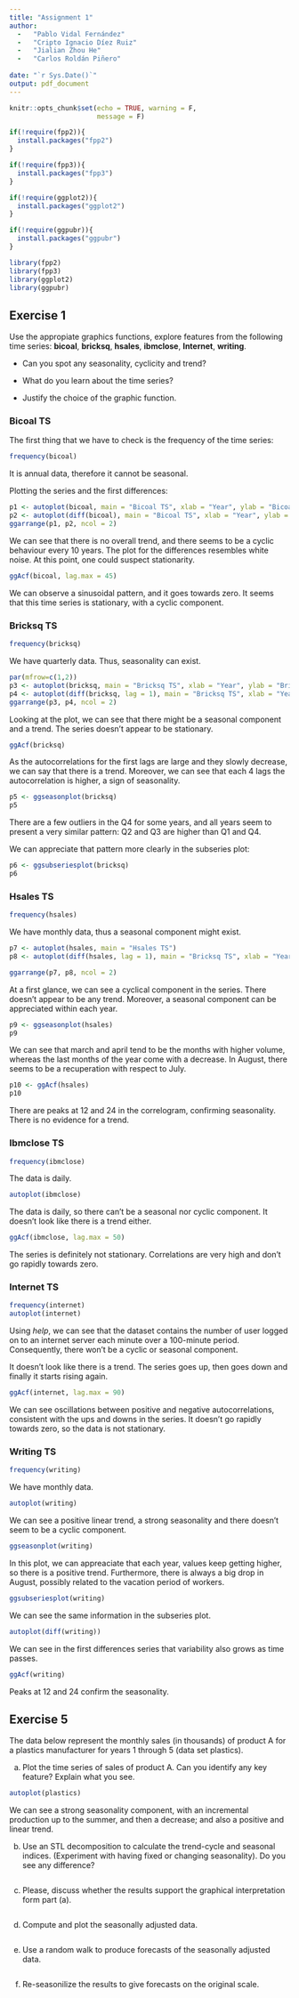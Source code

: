 ```yaml
---
title: "Assignment 1"
author: 
  -   "Pablo Vidal Fernández"
  -   "Cripto Ignacio Díez Ruiz"
  -   "Jialian Zhou He"
  -   "Carlos Roldán Piñero"
  
date: "`r Sys.Date()`"
output: pdf_document
---
```


```r
knitr::opts_chunk$set(echo = TRUE, warning = F, 
                      message = F)
```

```r
if(!require(fpp2)){
  install.packages("fpp2")
}

if(!require(fpp3)){
  install.packages("fpp3")
}

if(!require(ggplot2)){
  install.packages("ggplot2")
}

if(!require(ggpubr)){
  install.packages("ggpubr")
}

library(fpp2)
library(fpp3)
library(ggplot2)
library(ggpubr)
```


## Exercise 1 

Use the appropiate graphics functions, explore features from the following time series: **bicoal**, **bricksq**, **hsales**, **ibmclose**, **Internet**, **writing**.

-   Can you spot any seasonality, cyclicity and trend?

-   What do you learn about the time series?

-   Justify the choice of the graphic function. 

### Bicoal TS

The first thing that we have to check is the frequency of the time series:

```r
frequency(bicoal)
```
It is annual data, therefore it cannot be seasonal.

Plotting the series and the first differences:
```r
p1 <- autoplot(bicoal, main = "Bicoal TS", xlab = "Year", ylab = "Bicoal")
p2 <- autoplot(diff(bicoal), main = "Bicoal TS", xlab = "Year", ylab = "Lagged bicoal")
ggarrange(p1, p2, ncol = 2)
```

We can see that there is no overall trend, and there seems to be a cyclic behaviour every 10 years. The plot for the differences resembles white noise. At this point, one could suspect stationarity.

```r
ggAcf(bicoal, lag.max = 45)
```
We can observe a sinusoidal pattern, and it goes towards zero. It seems that this time series is stationary, with a cyclic component.


### Bricksq TS

```r
frequency(bricksq)
```
We have quarterly data. Thus, seasonality can exist.

```r
par(mfrow=c(1,2))
p3 <- autoplot(bricksq, main = "Bricksq TS", xlab = "Year", ylab = "Bricksq")
p4 <- autoplot(diff(bricksq, lag = 1), main = "Bricksq TS", xlab = "Year", ylab = "Lagged Bricksq")
ggarrange(p3, p4, ncol = 2)

```

Looking at the plot, we can see that there might be a seasonal component and a trend. The series doesn't appear to be stationary.

```r
ggAcf(bricksq)
```

As the autocorrelations for the first lags are large and they slowly decrease, we can say that there is a trend. Moreover, we can see that each 4 lags the autocorrelation is higher, a sign of seasonality.

```r
p5 <- ggseasonplot(bricksq)
p5
```
There are a few outliers in the Q4 for some years, and all years seem to present a very similar pattern: Q2 and Q3 are higher than Q1 and Q4.

We can appreciate that pattern more clearly in the subseries plot:

```r
p6 <- ggsubseriesplot(bricksq)
p6
```

### Hsales TS ###

```r
frequency(hsales)
```
We have monthly data, thus a seasonal component might exist. 

```r
p7 <- autoplot(hsales, main = "Hsales TS")
p8 <- autoplot(diff(hsales, lag = 1), main = "Bricksq TS", xlab = "Year", ylab = "Lagged Hsales")

ggarrange(p7, p8, ncol = 2)
```

At a first glance, we can see a cyclical component in the series. There doesn't appear to be any trend. Moreover, a seasonal component can be appreciated within each year.

```r
p9 <- ggseasonplot(hsales)
p9
```

We can see that march and april tend to be the months with higher volume, whereas the last months of the year come with a decrease. In August, there seems to be a recuperation with respect to July.

```r
p10 <- ggAcf(hsales)
p10
```


There are peaks at 12 and 24 in the correlogram, confirming seasonality. There is no evidence for a trend.

### Ibmclose TS

```r
frequency(ibmclose)
```

The data is daily.

```r
autoplot(ibmclose)
```

The data is daily, so there can't be a seasonal nor cyclic component. It doesn't look like there is a trend either. 

```r
ggAcf(ibmclose, lag.max = 50)
```

The series is definitely not stationary. Correlations are very high and don't go rapidly towards zero.

### Internet TS

```r
frequency(internet)
autoplot(internet)
```

Using *help*, we can see that the dataset contains the number of user logged on to an internet server each minute over a 100-minute period. Consequently, there won't be a cyclic or seasonal component.

It doesn't look like there is a trend. The series goes up, then goes down and finally it starts rising again. 

```r
ggAcf(internet, lag.max = 90)
```
We can see oscillations between positive and negative autocorrelations, consistent with the ups and downs in the series. It doesn't go rapidly towards zero, so the data is not stationary.


### Writing TS

```r
frequency(writing)
```
We have monthly data. 

```r
autoplot(writing)
```

We can see a positive linear trend, a strong seasonality and there doesn't seem to be a cyclic component.

```r
ggseasonplot(writing)
```
In this plot, we can appreaciate that each year, values keep getting higher, so there is a positive trend. Furthermore, there is always a big drop in August, possibly related to the vacation period of workers.

```r
ggsubseriesplot(writing)
```

We can see the same information in the subseries plot.

```r
autoplot(diff(writing))
```
We can see in the first differences series that variability also grows as time passes.

```r
ggAcf(writing)
```
Peaks at 12 and 24 confirm the seasonality.

## Exercise 5

The data below represent the monthly sales (in thousands) of product A for a plastics manufacturer for years 1 through 5 (data set plastics).

(a) Plot the time series of sales of product A. Can you identify any key feature? Explain what you
see.

```r
autoplot(plastics)
```

We can see a strong seasonality component, with an incremental production up to the summer, and then a decrease; and also a positive and linear trend. 

(b) Use an STL decomposition to calculate the trend-cycle and seasonal indices. (Experiment with
having fixed or changing seasonality). Do you see any difference?

```r

```

(c) Please, discuss whether the results support the graphical interpretation form part (a).

```r

```

(d) Compute and plot the seasonally adjusted data.

```r

```

(e) Use a random walk to produce forecasts of the seasonally adjusted data.

```r

```

(f) Re-seasonilize the results to give forecasts on the original scale.

```r

```

